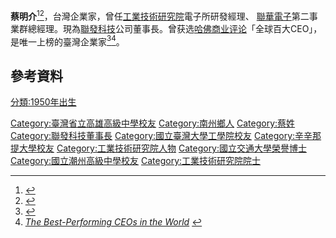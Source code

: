 {{Infobox person
| honorific_prefix = <!-- 前綴尊稱 -->
| name = 蔡明介
| occupation = 聯發科技公司董事長
| now = 聯發科技公司董事長
| honorific_suffix = <!-- 後綴尊稱 -->
| image = <!-- 圖像 -->
| image_size = <!-- 圖像大小 -->
| alt = <!-- 圖像替代 -->
| caption = <!-- 圖像說明 -->
| native_name = <!-- 原文名 -->
| native_name_lang = <!-- 語系 -->
| pronunciation = <!-- 讀音 -->
| romaji = <!-- 羅馬拼音 -->
| english_name = <!-- 英文名 -->
| zi = <!-- 字 -->
| hao = <!-- 號 -->
| real_name = <!-- 本名 -->
| gender = 男
| birth_name = <!-- 出生名 -->
| birth_date = {{Birth date and age|year=1950|month=4|day=6}}
| birth_place = {{TWN-ROC}}[[屏東縣|屏東縣]][[南州鄉|南州鄉]]
| baptised = <!-- 受洗 -->
| disappeared_date = <!-- 失蹤日期 {{disappeared date and age|YYYY|MM|DD|YYYY|MM|DD}}（失蹤在前，出生在後） -->
| disappeared_place = <!-- 失蹤地點 -->
| disappeared_status = <!-- 失蹤情況 -->
| death_date = <!-- 逝世日期 {{death date and age|YYYY|MM|DD|YYYY|MM|DD}}（死亡在前，出生在後） -->
| death_place = <!-- 逝世地點 -->
| death_cause = <!-- 死因 -->
| body_discovered = <!-- 遺體發現地 -->
| resting_place = <!-- 墓地 -->
| resting_place_coordinates = <!-- 墓地坐標 {{coord|LAT|LONG|type:landmark|display=inline}} -->
| monuments = <!-- 紀念建築 -->
| residence = {{TW}}
| nationality = {{ROC}}
| other_names = <!-- 別名 -->
| ancestor = <!-- 籍貫（僅限部分地區人士使用） -->
| ethnicity = <!-- 民族 -->
| language = <!-- 語言 -->
| citizenship = <!-- 公民權 -->
| education = 國立臺灣大學工學院電機工程學系<br />美國辛辛那提大學電機碩士<br />國立臺灣大學工學院電機工程名譽博士
| alma_mater = 屏東縣立南州國小<br />臺灣省立潮州中學初中部<br />臺灣省立高雄中學<br />國立臺灣大學<br />辛辛納提大學
| years_active = 1976 -
| era = <!-- 年代 -->
| employer = <!-- 僱主 -->
| organization = <!-- 組織 -->
| agent = <!-- 機構 -->
| known_for = <!-- 知名原因 -->
| resecrch = <!-- 研究領域 -->
| notable_works = <!-- 知名作品 -->
| style = <!-- 風格 -->
| home_town = <!-- 家鄉 -->
| salary = <!-- 薪金 -->
| net_worth = <!-- 淨資產 -->
| height = <!-- 身高 -->
| weight = <!-- 體重 -->
| hair_color = 黑
| eye_color = <!-- 瞳色 -->
| measurements = <!-- 三圍 -->
| television = <!-- 電視節目 -->
| title = <!-- 頭銜 -->
{{plainlist |
*財團法人工業技術研究院電子所研發經理（1976-1983）
*聯華電子股份有限公司研發部門協理（1983-1989）
*聯華電子股份有限公司研發部門執行副總（1989-1994）
*聯華電子股份有限公司第二事業群總經理（1994-1997）
*聯發科技股份有限公司董事長（1997-）
*國立交通大學名譽工學博士（2007）
*國立臺灣大學工商類傑出校友（2007）
*國立清華大學名譽工學博士（2009）
*財團法人工業技術研究院院士（2012）
*中華民國行政院科技會報國內科技顧問（2016-）
*國立臺灣大學名譽博士（2021）
}}
| term = <!-- 頭銜時期 -->
| predecessor = 
| successor = <!-- 繼任 -->
| party = <!-- 政黨 -->
| movement = <!-- 政治運動 -->
| opponents = <!-- 競爭者 -->
| boards = <!-- 董事會 -->
| religion = <!-- 宗教信仰 -->
| denomination = <!-- 宗派 -->
| criminal_charge = <!-- 刑事起訴 -->
| criminal_penalty = <!-- 刑事處罰 -->
| criminal_status = <!-- 刑事狀況 -->
| spouse = 李翠馨
| partner = <!-- 伴侶 -->
| children = <!-- 兒女 -->
| parents = <!-- 父母 -->
| relatives = <!-- 親屬 -->
| family = <!-- 家族成員 -->
| callsign = <!-- 呼號 -->
| awards = {{plainlist |
*中華民國科技管理學會科技管理獎（2009）
}}
| website = <!-- 網站 {{URL|example.com}} -->
| module = 
| module2 = 
| module3 = 
| module4 = 
| module5 = 
| module6 = 
| influences = <!-- 受影響於 -->
| influenced = <!-- 影響於 -->
| signature = <!-- 簽名 -->
| signature_size = <!-- 簽名大小 -->
| signature_alt = <!-- 簽名替代 -->
| footnotes = <!-- 腳註 -->
}}
'''蔡明介'''{{BD|1950年|4月6日|||蔡}}<ref>{{Cite web |url=http://www.bost.ey.gov.tw/News_Content.aspx?n=4F5A2BF8ECA8F0C4&sms=B4666EF9581F8DA1&s=65970FAAEB062CE1 |title=蔡明介 (Mr. Ming-Kai Tsai) |access-date=2015-07-18 |archive-url=https://web.archive.org/web/20150722053031/http://www.bost.ey.gov.tw/News_Content.aspx?n=4F5A2BF8ECA8F0C4&sms=B4666EF9581F8DA1&s=65970FAAEB062CE1 |archive-date=2015-07-22 |dead-url=yes }}</ref><ref>{{Cite web |url=http://www.hsmrt.com/caimingjie/column/4304/ |title=台湾联发科技董事长蔡明介 |accessdate=2015-07-18 |archive-date=2015-07-21 |archive-url=https://web.archive.org/web/20150721234520/http://www.hsmrt.com/caimingjie/column/4304/ |dead-url=no }}</ref>，台灣企業家，曾任[[工業技術研究院|工業技術研究院]]電子所研發經理、 [[聯華電子|聯華電子]]第二事業群總經理。現為[[聯發科技|聯發科技]]公司董事長。曾获选[[哈佛商业评论|哈佛商业评论]]「全球百大CEO」，是唯一上榜的臺灣企業家<ref>{{Cite web |url=http://www.cw.com.tw/article/article.action?id=5045860 |title=蔡明介三招　聯發科風雲再起 |accessdate=2015-07-18 |archive-date=2015-07-19 |archive-url=https://web.archive.org/web/20150719190637/http://www.cw.com.tw/article/article.action?id=5045860 |dead-url=no }}</ref><ref>[https://hbr.org/2014/11/the-best-performing-ceos-in-the-world ''The Best-Performing CEOs in the World''] {{Wayback|url=https://hbr.org/2014/11/the-best-performing-ceos-in-the-world |date=20160324064153 }}{{en}}</ref>。

==參考資料==
{{reflist}}
{{DEFAULTSORT:Tsai}}
[[Category:臺灣省立高雄高級中學校友|Category:臺灣省立高雄高級中學校友]]
[[分類:1950年出生|分類:1950年出生]]
[[Category:南州鄉人|Category:南州鄉人]]
[[Category:蔡姓|Category:蔡姓]]
[[Category:聯發科技董事長|Category:聯發科技董事長]]
[[Category:國立臺灣大學工學院校友|Category:國立臺灣大學工學院校友]]
[[Category:辛辛那提大學校友|Category:辛辛那提大學校友]]
[[Category:工業技術研究院人物|Category:工業技術研究院人物]]
[[Category:國立交通大學榮譽博士|Category:國立交通大學榮譽博士]]
[[Category:國立潮州高級中學校友|Category:國立潮州高級中學校友]]
[[Category:工業技術研究院院士|Category:工業技術研究院院士]]